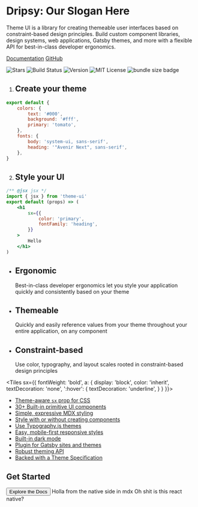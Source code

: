 
<Container>


<Banner>


<Graph />

# Dripsy: Our Slogan Here

Theme UI is a library for creating themeable user interfaces based on constraint-based design principles.
Build custom component libraries, design systems, web applications, Gatsby themes, and more
with a flexible API for best-in-class developer ergonomics.

[Documentation](/getting-started)
[GitHub](https://github.com/system-ui/theme-ui)

![Stars][stars]
![Build Status][]
![Version][]
![MIT License][]
![bundle size badge][size]

</Banner>


<Tiles columns={2}>


1. ## Create your theme

```javascript
export default {
	colors: {
		text: '#000',
		background: '#fff',
		primary: 'tomato',
	},
	fonts: {
		body: 'system-ui, sans-serif',
		heading: '"Avenir Next", sans-serif',
	},
}
```

2. ## Style your UI

```jsx
/** @jsx jsx */
import { jsx } from 'theme-ui'
export default (props) => (
	<h1
		sx={{
			color: 'primary',
			fontFamily: 'heading',
		}}
	>
		Hello
	</h1>
)
```

</Tiles>


<Tiles>


-   ## Ergonomic
    Best-in-class developer ergonomics let you style
    your application quickly and consistently
    based on your theme
-   ## Themeable
    Quickly and easily reference values from your theme
    throughout your entire application, on any component
-   ## Constraint-based
    Use color, typography, and layout scales
    rooted in constraint-based design principles

</Tiles>


<Tiles
  sx={{
    fontWeight: 'bold',
    a: {
      display: 'block',
      color: 'inherit',
      textDecoration: 'none',
      ':hover': {
        textDecoration: 'underline',
      }
    }
  }}>


-   [Theme-aware `sx` prop for CSS](/getting-started/#sx-prop)
-   [30+ Built-in primitive UI components](/components)
-   [Simple, expressive MDX styling](/styling-mdx)
-   [Style with or without creating components](/getting-started/#sx-prop)
-   [Use Typography.js themes](/styling-mdx/#typographyjs)
-   [Easy, mobile-first responsive styles](/getting-started/#responsive-styles)
-   [Built-in dark mode](/color-modes)
-   [Plugin for Gatsby sites and themes](/packages/gatsby-plugin)
-   [Robust theming API](/theming)
-   [Backed with a Theme Specification](/theme-spec)

</Tiles>


<Box py={6}>


## Get Started

<Button as="a" href="/getting-started" variant="black">
	Explore the Docs


</Button>


<View>
	<Text>Holla from the native side in mdx</Text>
	<Text>Oh shit is this react native?</Text>
</View>

</Box>


</Container>


[build status]: https://flat.badgen.net/github/status/system-ui/theme-ui
[version]: https://flat.badgen.net/npm/v/theme-ui
[npm]: https://npmjs.com/package/theme-ui
[mit license]: https://flat.badgen.net/badge/license/MIT/blue
[size]: https://flat.badgen.net/bundlephobia/minzip/theme-ui
[stars]: https://flat.badgen.net/github/stars/system-ui/theme-ui
